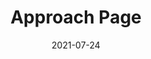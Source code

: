 ---
path: "./src/markdown/approach"
title: "Approach Page"
date: "2021-07-24"
head: "Approach"
video: 'https://player.vimeo.com/external/557431579.hd.mp4?s=909eea045acbe8d0ab0837b382bec9e4acfce14c&profile_id=175'
backgroundImg1: '../../images/carousel/carousel1.jpg'
backgroundImg2: '../../images/carousel/carousel2.jpg'
backgroundImg3: '../../images/carousel/carousel3.jpg'
backgroundImg4: '../../images/carousel/carousel4.jpg'
backgroundImgAlt: 'Oops'

---